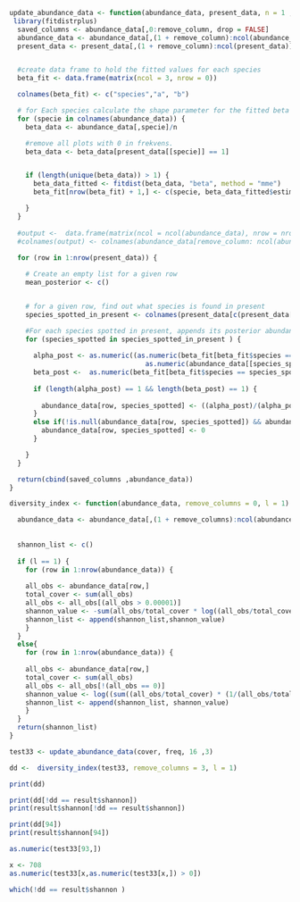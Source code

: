 
```r
update_abundance_data <- function(abundance_data, present_data, n = 1 , remove_column = 0) {
 library(fitdistrplus)
  saved_columns <- abundance_data[,0:remove_column, drop = FALSE]
  abundance_data <- abundance_data[,(1 + remove_column):ncol(abundance_data)]
  present_data <- present_data[,(1 + remove_column):ncol(present_data)]


  #create data frame to hold the fitted values for each species
  beta_fit <- data.frame(matrix(ncol = 3, nrow = 0))

  colnames(beta_fit) <- c("species","a", "b")

  # for Each species calculate the shape parameter for the fitted beta distribution and save them in a data frame.
  for (specie in colnames(abundance_data)) {
    beta_data <- abundance_data[,specie]/n

    #remove all plots with 0 in frekvens.
    beta_data <- beta_data[present_data[[specie]] == 1]


    if (length(unique(beta_data)) > 1) {
      beta_data_fitted <- fitdist(beta_data, "beta", method = "mme")
      beta_fit[nrow(beta_fit) + 1,] <- c(specie, beta_data_fitted$estimate[1], beta_data_fitted$estimate[2])

    }
  }
  
  #output <-  data.frame(matrix(ncol = ncol(abundance_data), nrow = nrow(abundance_data)))
  #colnames(output) <- colnames(abundance_data[remove_column: ncol(abundance_data)])
  
  for (row in 1:nrow(present_data)) {

    # Create an empty list for a given row
    mean_posterior <- c()


    # for a given row, find out what species is found in present
    species_spotted_in_present <- colnames(present_data[c(present_data[row,]  == 1)])

    #For each species spotted in present, appends its posterior abundance_data to the abundance_data data for that row
    for (species_spotted in species_spotted_in_present ) {
  
      alpha_post <- as.numeric((as.numeric(beta_fit[beta_fit$species == species_spotted,]$a) +
                                  as.numeric(abundance_data[[species_spotted]][row]) ))
      beta_post <-  as.numeric(beta_fit[beta_fit$species == species_spotted,]$b) + n - as.numeric(abundance_data[[species_spotted]][row])
      
      if (length(alpha_post) == 1 && length(beta_post) == 1) {
        
        abundance_data[row, species_spotted] <- ((alpha_post)/(alpha_post+beta_post))
      }
      else if(!is.null(abundance_data[row, species_spotted]) && abundance_data[row, species_spotted] > 0) { 
        abundance_data[row, species_spotted] <- 0
      }

    }
  }

  return(cbind(saved_columns ,abundance_data))
}
```

```r
diversity_index <- function(abundance_data, remove_columns = 0, l = 1) {

  abundance_data <- abundance_data[,(1 + remove_columns):ncol(abundance_data)]
  
  
  shannon_list <- c()
  
  if (l == 1) {
    for (row in 1:nrow(abundance_data)) {
    
    all_obs <- abundance_data[row,]
    total_cover <- sum(all_obs)
    all_obs <- all_obs[(all_obs > 0.00001)]
    shannon_value <- -sum(all_obs/total_cover * log((all_obs/total_cover)))
    shannon_list <- append(shannon_list,shannon_value)  
    }
  }
  else{
    for (row in 1:nrow(abundance_data)) {
      
    all_obs <- abundance_data[row,]
    total_cover <- sum(all_obs)
    all_obs <- all_obs[!(all_obs == 0)]
    shannon_value <- log((sum((all_obs/total_cover) * (1/(all_obs/total_cover))^l))^(1/l))
    shannon_list <- append(shannon_list, shannon_value)  
    }
  }
  return(shannon_list)
}
```




```r
test33 <- update_abundance_data(cover, freq, 16 ,3)
```

```r
dd <-  diversity_index(test33, remove_columns = 3, l = 1)
```

```r
print(dd)
```


```r
print(dd[!dd == result$shannon])
print(result$shannon[!dd == result$shannon])
```

```r
print(dd[94])
print(result$shannon[94])
```
```r
as.numeric(test33[93,])
```

```r
x <- 708
as.numeric(test33[x,as.numeric(test33[x,]) > 0])
```


```r
which(!dd == result$shannon )
```



